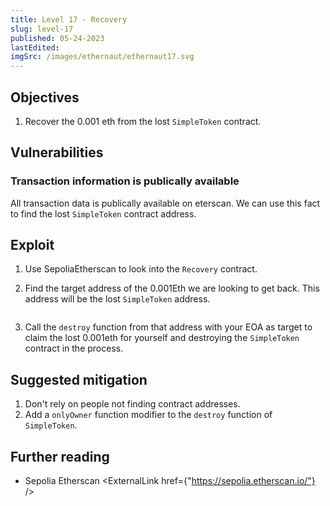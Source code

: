 ```yaml
---
title: Level 17 - Recovery
slug: level-17
published: 05-24-2023
lastEdited:
imgSrc: /images/ethernaut/ethernaut17.svg
---
```


## Objectives

1. Recover the 0.001 eth from the lost `SimpleToken` contract.

## Vulnerabilities

### Transaction information is publically available

All transaction data is publically available on eterscan. We can use this fact to find the lost `SimpleToken`
contract address.

## Exploit

1. Use SepoliaEtherscan to look into the `Recovery` contract.

2. Find the target address of the 0.001Eth we are looking to get back. This address will be the lost `SimpleToken`
   address.

<img src="images/screenshots/eth-scan.png" alt="" title="" />

3. Call the `destroy` function from that address with your EOA as target to claim the lost 0.001eth for yourself
   and destroying the `SimpleToken` contract in the process.

## Suggested mitigation

1. Don't rely on people not finding contract addresses.
2. Add a `onlyOwner` function modifier to the `destroy` function of `SimpleToken`.

## Further reading

- Sepolia Etherscan <ExternalLink href={"https://sepolia.etherscan.io/"} />
